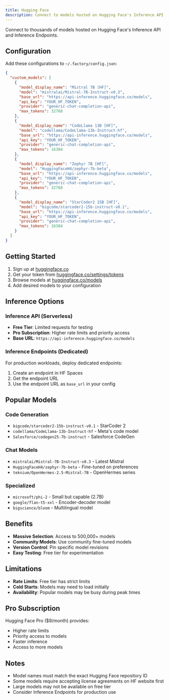 ```yaml
---
title: Hugging Face
description: Connect to models hosted on Hugging Face's Inference API
---
```


Connect to thousands of models hosted on Hugging Face's Inference API and Inference Endpoints.

## Configuration

Add these configurations to `~/.factory/config.json`:

```json
{
  "custom_models": [
    {
      "model_display_name": "Mistral 7B [HF]",
      "model": "mistralai/Mistral-7B-Instruct-v0.3",
      "base_url": "https://api-inference.huggingface.co/models",
      "api_key": "YOUR_HF_TOKEN",
      "provider": "generic-chat-completion-api",
      "max_tokens": 32768
    },
    {
      "model_display_name": "CodeLlama 13B [HF]",
      "model": "codellama/CodeLlama-13b-Instruct-hf",
      "base_url": "https://api-inference.huggingface.co/models",
      "api_key": "YOUR_HF_TOKEN",
      "provider": "generic-chat-completion-api",
      "max_tokens": 16384
    },
    {
      "model_display_name": "Zephyr 7B [HF]",
      "model": "HuggingFaceH4/zephyr-7b-beta",
      "base_url": "https://api-inference.huggingface.co/models",
      "api_key": "YOUR_HF_TOKEN",
      "provider": "generic-chat-completion-api",
      "max_tokens": 32768
    },
    {
      "model_display_name": "StarCoder2 15B [HF]",
      "model": "bigcode/starcoder2-15b-instruct-v0.1",
      "base_url": "https://api-inference.huggingface.co/models",
      "api_key": "YOUR_HF_TOKEN",
      "provider": "generic-chat-completion-api",
      "max_tokens": 16384
    }
  ]
}
```

## Getting Started

1. Sign up at [huggingface.co](https://huggingface.co)
2. Get your token from [huggingface.co/settings/tokens](https://huggingface.co/settings/tokens)
3. Browse models at [huggingface.co/models](https://huggingface.co/models)
4. Add desired models to your configuration

## Inference Options

### Inference API (Serverless)
- **Free Tier**: Limited requests for testing
- **Pro Subscription**: Higher rate limits and priority access
- **Base URL**: `https://api-inference.huggingface.co/models`

### Inference Endpoints (Dedicated)
For production workloads, deploy dedicated endpoints:
1. Create an endpoint in HF Spaces
2. Get the endpoint URL
3. Use the endpoint URL as `base_url` in your config

## Popular Models

### Code Generation
- `bigcode/starcoder2-15b-instruct-v0.1` - StarCoder 2
- `codellama/CodeLlama-13b-Instruct-hf` - Meta's code model
- `Salesforce/codegen25-7b-instruct` - Salesforce CodeGen

### Chat Models
- `mistralai/Mistral-7B-Instruct-v0.3` - Latest Mistral
- `HuggingFaceH4/zephyr-7b-beta` - Fine-tuned on preferences
- `teknium/OpenHermes-2.5-Mistral-7B` - OpenHermes series

### Specialized
- `microsoft/phi-2` - Small but capable (2.7B)
- `google/flan-t5-xxl` - Encoder-decoder model
- `bigscience/bloom` - Multilingual model

## Benefits

- **Massive Selection**: Access to 500,000+ models
- **Community Models**: Use community fine-tuned models
- **Version Control**: Pin specific model revisions
- **Easy Testing**: Free tier for experimentation

## Limitations

- **Rate Limits**: Free tier has strict limits
- **Cold Starts**: Models may need to load initially
- **Availability**: Popular models may be busy during peak times

## Pro Subscription

Hugging Face Pro ($9/month) provides:
- Higher rate limits
- Priority access to models
- Faster inference
- Access to more models

## Notes

- Model names must match the exact Hugging Face repository ID
- Some models require accepting license agreements on HF website first
- Large models may not be available on free tier
- Consider Inference Endpoints for production use
